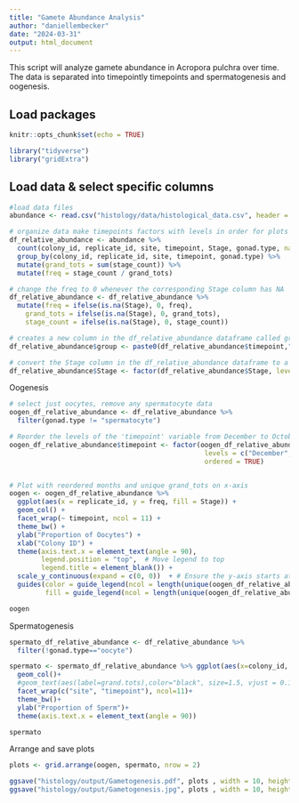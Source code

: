 ```yaml
---
title: "Gamete Abundance Analysis"
author: "daniellembecker"
date: "2024-03-31"
output: html_document
---
```


This script will analyze gamete abundance in Acropora pulchra over time. The data is separated into timepointly timepoints and spermatogenesis and oogenesis.

## Load packages 
```r
knitr::opts_chunk$set(echo = TRUE)

library("tidyverse")
library("gridExtra")
```

## Load data & select specific columns 
```r
#load data files
abundance <- read.csv("histology/data/histological_data.csv", header = T, na.strings = c("", "NA"))

# organize data make timepoints factors with levels in order for plots and calculate frequency
df_relative_abundance <- abundance %>%
  count(colony_id, replicate_id, site, timepoint, Stage, gonad.type, name = "stage_count") %>%
  group_by(colony_id, replicate_id, site, timepoint, gonad.type) %>%
  mutate(grand_tots = sum(stage_count)) %>%
  mutate(freq = stage_count / grand_tots)

# change the freq to 0 whenever the corresponding Stage column has NA
df_relative_abundance <- df_relative_abundance %>%
  mutate(freq = ifelse(is.na(Stage), 0, freq),
    grand_tots = ifelse(is.na(Stage), 0, grand_tots),
    stage_count = ifelse(is.na(Stage), 0, stage_count))

# creates a new column in the df_relative_abundance dataframe called group, which is a combination of the timepoint and colony_id columns
df_relative_abundance$group <- paste0(df_relative_abundance$timepoint,"_", df_relative_abundance$colony_id)

# convert the Stage column in the df_relative_abundance dataframe to a factor with specified levels
df_relative_abundance$Stage <- factor(df_relative_abundance$Stage, levels = c("StageI","StageII","StageIII","StageIV", "StageV"))

```

Oogenesis
```r
# select just oocytes, remove any spermatocyte data
oogen_df_relative_abundance <- df_relative_abundance %>%
  filter(gonad.type != "spermatocyte")

# Reorder the levels of the 'timepoint' variable from December to October
oogen_df_relative_abundance$timepoint <- factor(oogen_df_relative_abundance$timepoint, 
                                                 levels = c("December", "January", "February", "March", "April", "May", "June", "July", "August", "September", "October"),
                                                 ordered = TRUE)


# Plot with reordered months and unique grand_tots on x-axis
oogen <- oogen_df_relative_abundance %>% 
  ggplot(aes(x = replicate_id, y = freq, fill = Stage)) +
  geom_col() +
  facet_wrap(~ timepoint, ncol = 11) +
  theme_bw() +
  ylab("Proportion of Oocytes") +
  xlab("Colony ID") +
  theme(axis.text.x = element_text(angle = 90),
        legend.position = "top",  # Move legend to top
        legend.title = element_blank()) +  
  scale_y_continuous(expand = c(0, 0))  + # Ensure the y-axis starts at 0
  guides(color = guide_legend(ncol = length(unique(oogen_df_relative_abundance$Stage)), byrow = TRUE), 
         fill = guide_legend(ncol = length(unique(oogen_df_relative_abundance$Stage)), byrow = TRUE))  # Set ncol and byrow for the legend # Remove legend titles

oogen


```

Spermatogenesis
```r
spermato_df_relative_abundance <- df_relative_abundance %>%
  filter(!gonad.type=="oocyte")

spermato <- spermato_df_relative_abundance %>% ggplot(aes(x=colony_id, y=freq, group=stage, color=stage, fill=stage)) +
  geom_col()+
  #geom_text(aes(label=grand.tots),color="black", size=1.5, vjust = 0.1)+
  facet_wrap(c("site", "timepoint"), ncol=11)+
  theme_bw()+
  ylab("Proportion of Sperm")+
  theme(axis.text.x = element_text(angle = 90))

spermato
```



Arrange and save plots
```r

plots <- grid.arrange(oogen, spermato, nrow = 2)

ggsave("histology/output/Gametogenesis.pdf", plots , width = 10, height = 6)
ggsave("histology/output/Gametogenesis.jpg", plots , width = 10, height = 6)


```
